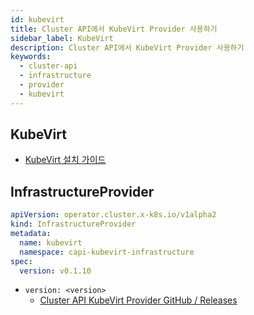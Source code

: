```yaml
---
id: kubevirt
title: Cluster API에서 KubeVirt Provider 사용하기
sidebar_label: KubeVirt
description: Cluster API에서 KubeVirt Provider 사용하기
keywords:
  - cluster-api
  - infrastructure
  - provider
  - kubevirt
---
```


## KubeVirt

- [KubeVirt 설치 가이드](/docs/mlops/provisioning/kubevirt/kubevirt.mdx)

## InfrastructureProvider

```yaml
apiVersion: operator.cluster.x-k8s.io/v1alpha2
kind: InfrastructureProvider
metadata:
  name: kubevirt
  namespace: capi-kubevirt-infrastructure
spec:
  version: v0.1.10
```

- `version: <version>`
  - [Cluster API KubeVirt Provider GitHub / Releases](https://github.com/kubernetes-sigs/cluster-api-provider-kubevirt/releases)

